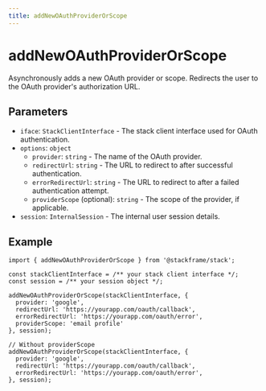 ```yaml
---
title: addNewOAuthProviderOrScope
---
```


# addNewOAuthProviderOrScope

Asynchronously adds a new OAuth provider or scope. Redirects the user to the OAuth provider's authorization URL.

## Parameters

- `iface`: `StackClientInterface` - The stack client interface used for OAuth authentication.
- `options`: `object`
  - `provider`: `string` - The name of the OAuth provider.
  - `redirectUrl`: `string` - The URL to redirect to after successful authentication.
  - `errorRedirectUrl`: `string` - The URL to redirect to after a failed authentication attempt.
  - `providerScope` (optional): `string` - The scope of the provider, if applicable.
- `session`: `InternalSession` - The internal user session details.

## Example

```tsx
import { addNewOAuthProviderOrScope } from '@stackframe/stack';

const stackClientInterface = /** your stack client interface */;
const session = /** your session object */;

addNewOAuthProviderOrScope(stackClientInterface, {
  provider: 'google',
  redirectUrl: 'https://yourapp.com/oauth/callback',
  errorRedirectUrl: 'https://yourapp.com/oauth/error',
  providerScope: 'email profile'
}, session);

// Without providerScope
addNewOAuthProviderOrScope(stackClientInterface, {
  provider: 'google',
  redirectUrl: 'https://yourapp.com/oauth/callback',
  errorRedirectUrl: 'https://yourapp.com/oauth/error',
}, session);
```